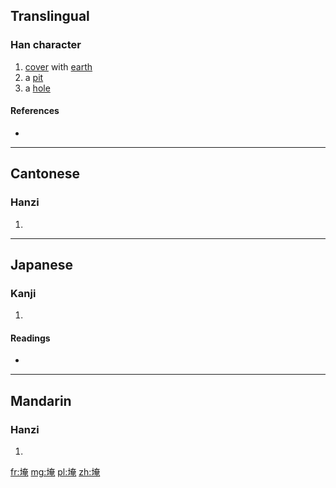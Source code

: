 {{also|垵}}
==Translingual==

===Han character===
{{Han char|rn=32|rad=土|as=08|sn=11|four=|canj=土大中山 (GKLU)|ids=⿰[[土]][[奄]]}}

# [[cover]] with [[earth]]
# a [[pit]]
# a [[hole]]

====References====
* {{Han ref|kx=0230.420|dkj=05181|dj=0467.030|hdz=10452.020|uh=57EF|ud=22511}}

----

==Cantonese==

===Hanzi===
{{yue-hanzi|jyut=[[am2]], [[jim2]]|y=am2, yim2}}

# {{defn|lang=yue|sort=土08}}

----

==Japanese==

===Kanji===
{{ja-kanji|grade=|rs=土08}}

# {{defn|lang=ja|sort=土08}}

====Readings====
* {{ja-readings|on=[[えん]] (en), [[あん]] (an), [[おん]] (on)|kun=[[あな]] (ana)}}

----

==Mandarin==

===Hanzi===
{{cmn-hanzi|tra=垵|pin=[[ǎn]] ([[an3]])|wg=an<sup>3</sup>}}

# {{defn|lang=cmn|sort=土08}}

[[fr:埯]]
[[mg:埯]]
[[pl:埯]]
[[zh:埯]]